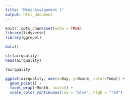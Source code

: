 ```yaml
---
title: "Mini-Assignment 1"
output: html_document
---
```


```r
knitr::opts_chunk$set(echo = TRUE)
library(tidyverse)
library(ggrepel)
```

```r
data()

str(airquality)
head(airquality)

?airquality
```

```r
ggplot(airquality, aes(x=Day, y=Ozone, color=Temp)) +
  geom_point() +
  facet_wrap(~Month, ncol=5) +
  scale_color_continuous(low = "blue", high = "red")
```

